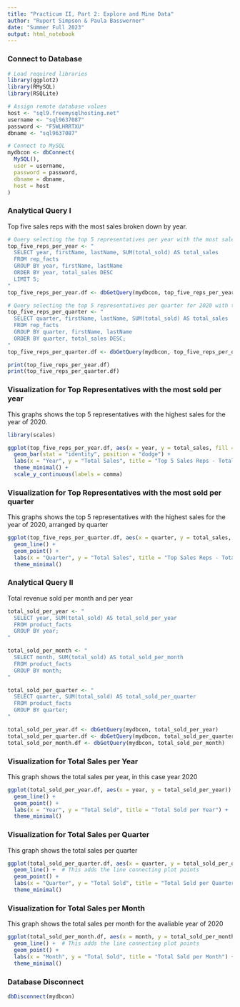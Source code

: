 ```yaml
---
title: "Practicum II, Part 2: Explore and Mine Data"
author: "Rupert Simpson & Paula Basswerner"
date: "Summer Full 2023"
output: html_notebook
---
```


### Connect to Database
```r
# Load required libraries
library(ggplot2)
library(RMySQL)
library(RSQLite)

# Assign remote database values
host <- "sql9.freemysqlhosting.net"
username <- "sql9637087"
password <- "F5WLHRRTXU"
dbname <- "sql9637087"

# Connect to MySQL
mydbcon <- dbConnect(
  MySQL(),
  user = username,
  password = password,
  dbname = dbname,
  host = host
)
```


### Analytical Query I
Top five sales reps with the most sales broken down by year.
```r
# Query selecting the top 5 representatives per year with the most sales 
top_five_reps_per_year <- "
  SELECT year, firstName, lastName, SUM(total_sold) AS total_sales
  FROM rep_facts
  GROUP BY year, firstName, lastName
  ORDER BY year, total_sales DESC
  LIMIT 5;
"
top_five_reps_per_year.df <- dbGetQuery(mydbcon, top_five_reps_per_year)

# Query selecting the top 5 representatives per quarter for 2020 with the most sales 
top_five_reps_per_quarter <- "
  SELECT quarter, firstName, lastName, SUM(total_sold) AS total_sales
  FROM rep_facts
  GROUP BY quarter, firstName, lastName
  ORDER BY quarter, total_sales DESC;
"
top_five_reps_per_quarter.df <- dbGetQuery(mydbcon, top_five_reps_per_quarter)

```

```r
print(top_five_reps_per_year.df)
print(top_five_reps_per_quarter.df)
```

### Visualization for Top Representatives with the most sold per year
This graphs shows the top 5 representatives with the highest sales for the year of 2020.
```r
library(scales)

ggplot(top_five_reps_per_year.df, aes(x = year, y = total_sales, fill = paste(firstName, lastName))) +
  geom_bar(stat = "identity", position = "dodge") +
  labs(x = "Year", y = "Total Sales", title = "Top 5 Sales Reps - Total Sales per Year", fill = "Sales Rep") +
  theme_minimal() +
  scale_y_continuous(labels = comma) 
```

### Visualization for Top Representatives with the most sold per quarter
This graphs shows the top 5 representatives with the highest sales for the year of 2020, arranged by quarter
```r
ggplot(top_five_reps_per_quarter.df, aes(x = quarter, y = total_sales, color = paste(firstName, lastName))) +
  geom_line() +
  geom_point() +
  labs(x = "Quarter", y = "Total Sales", title = "Top Sales Reps - Total Sales per 2020 Quarter", color = "Sales Rep") +
  theme_minimal()
```

### Analytical Query II
Total revenue sold per month and per year 
```r

total_sold_per_year <- "
  SELECT year, SUM(total_sold) AS total_sold_per_year
  FROM product_facts
  GROUP BY year;
"

total_sold_per_month <- "
  SELECT month, SUM(total_sold) AS total_sold_per_month
  FROM product_facts
  GROUP BY month;
"

total_sold_per_quarter <- "
  SELECT quarter, SUM(total_sold) AS total_sold_per_quarter
  FROM product_facts
  GROUP BY quarter;
"

total_sold_per_year.df <- dbGetQuery(mydbcon, total_sold_per_year)
total_sold_per_quarter.df <- dbGetQuery(mydbcon, total_sold_per_quarter)
total_sold_per_month.df <- dbGetQuery(mydbcon, total_sold_per_month)
```

### Visualization for Total Sales per Year
This graph shows the total sales per year, in this case year 2020
```r
ggplot(total_sold_per_year.df, aes(x = year, y = total_sold_per_year)) +
  geom_line() +
  geom_point() +
  labs(x = "Year", y = "Total Sold", title = "Total Sold per Year") +
  theme_minimal()
```

### Visualization for Total Sales per Quarter
This graph shows the total sales per quarter 
```r
ggplot(total_sold_per_quarter.df, aes(x = quarter, y = total_sold_per_quarter)) +
  geom_line() +  # This adds the line connecting plot points
  geom_point() +
  labs(x = "Quarter", y = "Total Sold", title = "Total Sold per Quarter") +
  theme_minimal()
```

### Visualization for Total Sales per Month 
This graph shows the total sales per month for the avaliable year of 2020 
```r
ggplot(total_sold_per_month.df, aes(x = month, y = total_sold_per_month)) +
  geom_line() +  # This adds the line connecting plot points
  geom_point() +
  labs(x = "Month", y = "Total Sold", title = "Total Sold per Month") +
  theme_minimal()
```


### Database Disconnect 
```r
dbDisconnect(mydbcon)
```